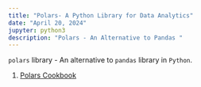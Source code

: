 ```yaml
---
title: "Polars- A Python Library for Data Analytics"
date: "April 20, 2024" 
jupyter: python3
description: "Polars - An Alternative to Pandas "
---
```


`polars` library - An alternative to `pandas` library in `Python`.

01. [Polars Cookbook](https://github.com/PacktPublishing/Polars-Cookbook)

